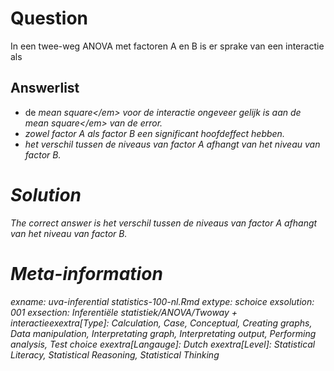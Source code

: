 Question
========

In een twee-weg ANOVA met factoren A en B is er sprake van een interactie als 

Answerlist
----------
* de <em>mean square<\/em> voor de interactie ongeveer gelijk is aan de <em>mean square<\/em> van de error.
* zowel factor A als factor B een significant hoofdeffect hebben.
* het verschil tussen de niveaus van factor A afhangt van het niveau van factor B.

Solution
========

The correct answer is  het verschil tussen de niveaus van factor A afhangt van het niveau van factor B. 

Meta-information
================
exname: uva-inferential statistics-100-nl.Rmd 
extype: schoice 
exsolution: 001 
exsection: Inferentiële statistiek/ANOVA/Twoway + interactieexextra[Type]: Calculation, Case, Conceptual, Creating graphs, Data manipulation, Interpretating graph, Interpretating output, Performing analysis, Test choice 
exextra[Langauge]: Dutch 
exextra[Level]: Statistical Literacy, Statistical Reasoning, Statistical Thinking 
